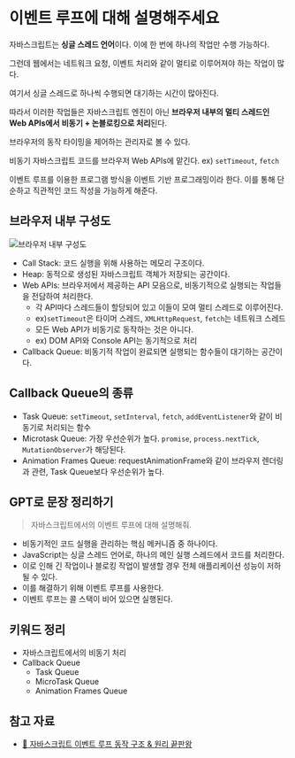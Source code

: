 # 이벤트 루프에 대해 설명해주세요

자바스크립트는 **싱글 스레드 언어**이다.
이에 한 번에 하나의 작업만 수행 가능하다.

그런데 웹에서는 네트워크 요청, 이벤트 처리와 같이 멀티로 이루어져야 하는 작업이 많다.

여기서 싱글 스레드로 하나씩 수행되면 대기하는 시간이 많아진다.

따라서 이러한 작업들은 자바스크립트 엔진이 아닌 **브라우저 내부의 멀티 스레드인 Web APIs에서 비동기 + 논블로킹으로 처리**된다.

브라우저의 동작 타이밍을 제어하는 관리자로 볼 수 있다.

비동기 자바스크립트 코드를 브라우저 Web APIs에 맡긴다.
ex) `setTimeout`, `fetch`

이벤트 루프를 이용한 프로그램 방식을 이벤트 기반 프로그래밍이라 한다.
이를 통해 단순하고 직관적인 코드 작성을 가능하게 해준다.

## 브라우저 내부 구성도

![브라우저 내부 구성도](./images/browser-internal-configuration-diagram.png)

- Call Stack: 코드 실행을 위해 사용하는 메모리 구조이다.
- Heap: 동적으로 생성된 자바스크립트 객체가 저장되는 공간이다.
- Web APIs: 브라우저에서 제공하는 API 모음으로, 비동기적으로 실행되는 작업들을 전담하여 처리한다.
  - 각 API마다 스레드들이 할당되어 있고 이들이 모여 멀티 스레드로 이루어진다.
  - ex)`setTimeout`은 타이머 스레드, `XMLHttpRequest`, `fetch`는 네트워크 스레드
  - 모든 Web API가 비동기로 동작하는 것은 아니다.
  - ex) DOM API와 Console API는 동기적으로 처리
- Callback Queue: 비동기적 작업이 완료되면 실행되는 함수들이 대기하는 공간이다.

## Callback Queue의 종류

- Task Queue: `setTimeout`, `setInterval`, `fetch`, `addEventListener`와 같이 비동기로 처리되는 함수
- Microtask Queue: 가장 우선순위가 높다. `promise`, `process.nextTick`, `MutationObserver`가 해당된다.
- Animation Frames Queue: requestAnimationFrame와 같이 브라우저 렌더링과 관련, Task Queue보다 우선순위가 높다.

## GPT로 문장 정리하기

> 자바스크립트에서의 이벤트 루프에 대해 설명해줘.

- 비동기적인 코드 실행을 관리하는 핵심 메커니즘 중 하나이다.
- JavaScript는 싱글 스레드 언어로, 하나의 메인 실행 스레드에서 코드를 처리한다.
- 이로 인해 긴 작업이나 블로킹 작업이 발생할 경우 전체 애플리케이션 성능이 저하될 수 있다.
- 이를 해결하기 위해 이벤트 루프를 사용한다.
- 이벤트 루프는 콜 스택이 비어 있으면 실행된다.

## 키워드 정리

- 자바스크립트에서의 비동기 처리
- Callback Queue
  - Task Queue
  - MicroTask Queue
  - Animation Frames Queue

## 참고 자료

- [🔄 자바스크립트 이벤트 루프 동작 구조 & 원리 끝판왕](https://inpa.tistory.com/entry/%F0%9F%94%84-%EC%9E%90%EB%B0%94%EC%8A%A4%ED%81%AC%EB%A6%BD%ED%8A%B8-%EC%9D%B4%EB%B2%A4%ED%8A%B8-%EB%A3%A8%ED%94%84-%EA%B5%AC%EC%A1%B0-%EB%8F%99%EC%9E%91-%EC%9B%90%EB%A6%AC)
